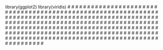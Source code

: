 #
#
#
#
#
#
#
#
#
#
#
#
#
#
#
#
#
#
#
#
library(ggplot2)
library(viridis)
#
#
#
#
#
#
#
#
#
#
#
#
#
#
#
#
#
#
#
#
#
#
#
#
#
#
#
#
#
#
#
#
#
#
#
#
#
#
#
#
#
#
#
#
#
#
#
#
#
#
#
#
#
#
#
#
#
#
#
#
#
#
#
#
#
#
#
#
#
#
#
#
#
#
#
#
#
#
#
#
#
#
#
#
#
#
#
#
#
#
#
#
#
#
#
#
#
#
#
#
#
#
#
#
#
#
#
#
#
#
#
#
#
#
#
#
#
#
#
#
#
#
#
#
#
#
#
#
#
#
#
#
#
#
#
#
#
#
#
#
#
#
#
#
#
#
#
#
#
#
#
#
#
#
#
#
#
#
#
#
#
#
#
#
#
#
#
#
#
#
#
#
#
#
#
#
#
#
#
#
#
#
#
#
#
#
#
#
#
#
#
#
#
#
#
#
#
#
#
#
#
#
#
#
#
#
#
#
#
#
#
#
#
#
#
#
#
#
#
#
#
#
#
#
#
#
#
#
#
#
#
#
#
#
#
#
#
#
#
#
#
#
#
#
#
#
#
#
#
#
#
#
#
#
#
#
#
#
#
#
#
#
#
#
#
#
#
